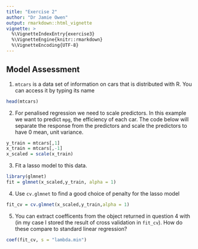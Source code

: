 ```yaml
---
title: "Exercise 2"
author: "Dr Jamie Owen"
output: rmarkdown::html_vignette
vignette: >
  %\VignetteIndexEntry{exercise3}
  %\VignetteEngine{knitr::rmarkdown}
  %\VignetteEncoding{UTF-8}
---
```


## Model Assessment

1. `mtcars` is a data set of information on cars that is distributed with R. You can access it by typing its name

```r
head(mtcars)
```

2. For penalised regression we need to scale predictors. In this example we want to predict `mpg`, the efficiency of each car. The code below will separate the response from the predictors and scale the predictors to have 0 mean, unit variance. 

```r
y_train = mtcars[,1]
x_train = mtcars[,-1]
x_scaled = scale(x_train)
```


3. Fit a lasso model to this data. 

```r
library(glmnet)
fit = glmnet(x_scaled,y_train, alpha = 1)
```


4. Use `cv.glmnet` to find a good choice of penalty for the lasso model

```r
fit_cv = cv.glmnet(x_scaled,y_train,alpha = 1)
```


5. You can extract coefficents from the object returned in question 4 with (in my case I stored the result of cross validation in `fit_cv`). How do these compare to standard linear regression?

```r
coef(fit_cv, s = "lambda.min")
```


